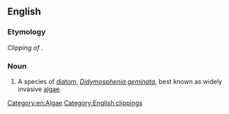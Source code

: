==English==

===Etymology===
''Clipping of'' {{der|en|mul|Didymosphenia geminata}}.

===Noun===
{{en-noun|-}}

# {{lb|en|informal}} A species of [[diatom]], ''[[Didymosphenia geminata]]'', best known as widely invasive [[algae]].
#:{{syn|en|rock snot}}

[[Category:en:Algae]]
[[Category:English clippings]]